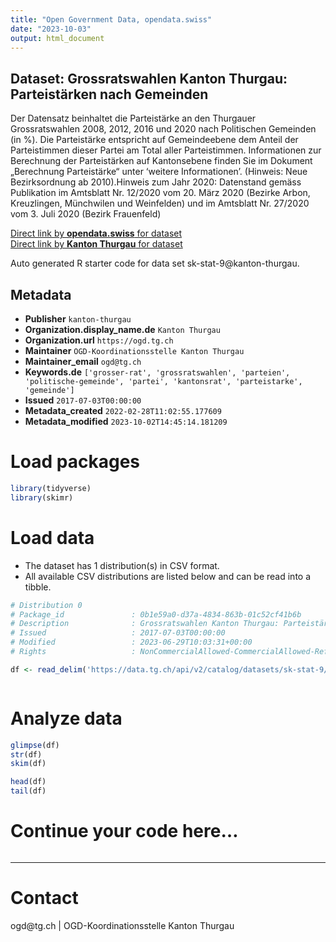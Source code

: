 ```yaml
---
title: "Open Government Data, opendata.swiss"
date: "2023-10-03"
output: html_document
---
```


## Dataset: Grossratswahlen Kanton Thurgau: Parteistärken nach Gemeinden

Der Datensatz beinhaltet die Parteistärke an den Thurgauer Grossratswahlen 2008, 2012, 2016 und 2020 nach Politischen Gemeinden (in %). Die Parteistärke entspricht auf Gemeindeebene dem Anteil der Parteistimmen dieser Partei am Total aller Parteistimmen. 
Informationen zur Berechnung der Parteistärken auf Kantonsebene finden Sie im Dokument „Berechnung Parteistärke“ unter 'weitere Informationen'.
(Hinweis: Neue Bezirksordnung ab 2010).Hinweis zum Jahr 2020: Datenstand gemäss Publikation im Amtsblatt Nr. 12/2020 vom 20. März 2020 (Bezirke Arbon, Kreuzlingen, Münchwilen und Weinfelden) und im Amtsblatt Nr. 27/2020 vom 3. Juli 2020 (Bezirk Frauenfeld)

[Direct link by **opendata.swiss** for dataset](https://opendata.swiss/de/dataset/grossratswahlen-kanton-thurgau-parteistarken-nach-gemeinden)<br>
[Direct link by **Kanton Thurgau** for dataset](https://data.tg.ch/explore/dataset/sk-stat-9/)

Auto generated R starter code for data set sk-stat-9@kanton-thurgau.

## Metadata

- **Publisher** `kanton-thurgau`
- **Organization.display_name.de** `Kanton Thurgau`
- **Organization.url** `https://ogd.tg.ch`
- **Maintainer** `OGD-Koordinationsstelle Kanton Thurgau`
- **Maintainer_email** `ogd@tg.ch`
- **Keywords.de** `['grosser-rat', 'grossratswahlen', 'parteien', 'politische-gemeinde', 'partei', 'kantonsrat', 'parteistarke', 'gemeinde']`
- **Issued** `2017-07-03T00:00:00`
- **Metadata_created** `2022-02-28T11:02:55.177609`
- **Metadata_modified** `2023-10-02T14:45:14.181209`


# Load packages

```r

library(tidyverse)
library(skimr)

```

# Load data

-   The dataset has 1 distribution(s) in CSV format.
-   All available CSV distributions are listed below and can be read into a tibble.

```r

# Distribution 0
# Package_id               : 0b1e59a0-d37a-4834-863b-01c52cf41b6b
# Description              : Grossratswahlen Kanton Thurgau: Parteistärken nach Gemeinden (csv)
# Issued                   : 2017-07-03T00:00:00
# Modified                 : 2023-06-29T10:03:31+00:00
# Rights                   : NonCommercialAllowed-CommercialAllowed-ReferenceRequired

df <- read_delim('https://data.tg.ch/api/v2/catalog/datasets/sk-stat-9/exports/csv')



```

# Analyze data

```r

glimpse(df)
str(df)
skim(df)

head(df)
tail(df)

```

# Continue your code here...

```r

```

------------------------------------------------------------------------

# Contact

ogd@tg.ch | OGD-Koordinationsstelle Kanton Thurgau

